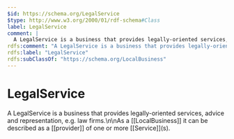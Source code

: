 ```yaml
---
$id: https://schema.org/LegalService
$type: http://www.w3.org/2000/01/rdf-schema#Class
label: LegalService
comment: |
  A LegalService is a business that provides legally-oriented services, advice and representation, e.g. law firms.\n\nAs a [[LocalBusiness]] it can be described as a [[provider]] of one or more [[Service]]\(s).
rdfs:comment: "A LegalService is a business that provides legally-oriented services, advice and representation, e.g. law firms.\\n\\nAs a [[LocalBusiness]] it can be described as a [[provider]] of one or more [[Service]]\\(s)."
rdfs:label: "LegalService"
rdfs:subClassOf: "https://schema.org/LocalBusiness"
---
```


# LegalService

A LegalService is a business that provides legally-oriented services, advice and representation, e.g. law firms.\n\nAs a [[LocalBusiness]] it can be described as a [[provider]] of one or more [[Service]]\(s).

